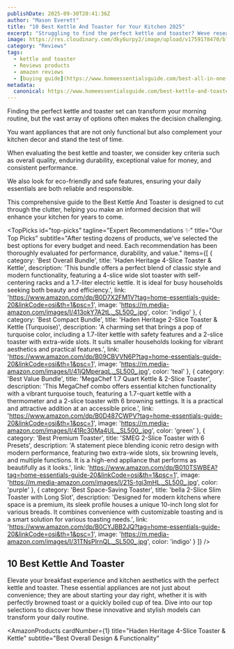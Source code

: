 ```yaml
---
publishDate: 2025-09-30T20:41:36Z
author: "Mason Everett"
title: "10 Best Kettle And Toaster for Your Kitchen 2025"
excerpt: "Struggling to find the perfect kettle and toaster? Weve researched and tested top models to help you choose the ideal pair for a stylish and efficient kitchen."
image: https://res.cloudinary.com/dky6urpy2/image/upload/v1759178470/blog_image_1759178469_el4rdx.webp
category: "Reviews"
tags:
  - kettle and toaster
  - Reviews products
  - amazon reviews
  - [buying guide](https://www.homeessentialsguide.com/best-all-in-one-toaster-oven)
metadata:
  canonical: https://www.homeessentialsguide.com/best-kettle-and-toaster
---
```



<p>Finding the perfect kettle and toaster set can transform your morning routine, but the vast array of options often makes the decision challenging.</p>
<p>You want appliances that are not only functional but also complement your kitchen decor and stand the test of time.</p>
<p>When evaluating the best kettle and toaster, we consider key criteria such as overall quality, enduring durability, exceptional value for money, and consistent performance.</p>
<p>We also look for eco-friendly and safe features, ensuring your daily essentials are both reliable and responsible.</p>
<p>This comprehensive guide to the Best Kettle And Toaster is designed to cut through the clutter, helping you make an informed decision that will enhance your kitchen for years to come.</p>

<TopPicks
  id="top-picks"
  tagline="Expert Recommendations ✨"
  title="Our Top Picks"
  subtitle="After testing dozens of products, we've selected the best options for every budget and need. Each recommendation has been thoroughly evaluated for performance, durability, and value."
  items={[
    {
      category: 'Best Overall Bundle',
      title: 'Haden Heritage 4-Slice Toaster & Kettle',
      description: 'This bundle offers a perfect blend of classic style and modern functionality, featuring a 4-slice wide slot toaster with self-centering racks and a 1.7-liter electric kettle. It is ideal for busy households seeking both beauty and efficiency.',
      link: 'https://www.amazon.com/dp/B0D7X2FM1V?tag=home-essentials-guide-20&linkCode=osi&th=1&psc=1',
      image: 'https://m.media-amazon.com/images/I/413okY7A2tL._SL500_.jpg',
      color: 'indigo'
    },
    {
      category: 'Best Compact Bundle',
      title: 'Haden Heritage 2-Slice Toaster & Kettle (Turquoise)',
      description: 'A charming set that brings a pop of turquoise color, including a 1.7-liter kettle with safety features and a 2-slice toaster with extra-wide slots. It suits smaller households looking for vibrant aesthetics and practical features.',
      link: 'https://www.amazon.com/dp/B09CBVVN6P?tag=home-essentials-guide-20&linkCode=osi&th=1&psc=1',
      image: 'https://m.media-amazon.com/images/I/41jQMperaqL._SL500_.jpg',
      color: 'teal'
    },
    {
      category: 'Best Value Bundle',
      title: 'MegaChef 1.7 Quart Kettle & 2-Slice Toaster',
      description: 'This MegaChef combo offers essential kitchen functionality with a vibrant turquoise touch, featuring a 1.7-quart kettle with a thermometer and a 2-slice toaster with 6 browning settings. It is a practical and attractive addition at an accessible price.',
      link: 'https://www.amazon.com/dp/B0D487CWPV?tag=home-essentials-guide-20&linkCode=osi&th=1&psc=1',
      image: 'https://m.media-amazon.com/images/I/41Rc30Ma4UL._SL500_.jpg',
      color: 'green'
    },
    {
      category: 'Best Premium Toaster',
      title: 'SMEG 2-Slice Toaster with 6 Presets',
      description: 'A statement piece blending iconic retro design with modern performance, featuring two extra-wide slots, six browning levels, and multiple functions. It is a high-end appliance that performs as beautifully as it looks.',
      link: 'https://www.amazon.com/dp/B010TSWBEA?tag=home-essentials-guide-20&linkCode=osi&th=1&psc=1',
      image: 'https://m.media-amazon.com/images/I/21S-tgi3mHL._SL500_.jpg',
      color: 'purple'
    },
    {
      category: 'Best Space-Saving Toaster',
      title: 'bella 2-Slice Slim Toaster with Long Slot',
      description: 'Designed for modern kitchens where space is a premium, its sleek profile houses a unique 10-inch long slot for various breads. It combines convenience with customizable toasting and is a smart solution for various toasting needs.',
      link: 'https://www.amazon.com/dp/B0CYJBB2JQ?tag=home-essentials-guide-20&linkCode=osi&th=1&psc=1',
      image: 'https://m.media-amazon.com/images/I/31TNsPIrnQL._SL500_.jpg',
      color: 'indigo'
    }
  ]}
/>

## 10 Best Kettle And Toaster

Elevate your breakfast experience and kitchen aesthetics with the perfect kettle and toaster. These essential appliances are not just about convenience; they are about starting your day right, whether it is with perfectly browned toast or a quickly boiled cup of tea. Dive into our top selections to discover how these innovative and stylish models can transform your daily routine.

<AmazonProducts
  cardNumber={1}
  title="Haden Heritage 4-Slice Toaster & Kettle"
  subtitle="Best Overall Design & Functionality"
